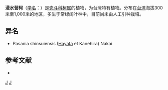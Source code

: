 {{Speciesbox 
| genus = Lithocarpus
| species = shinsuiensis
| authority = [[早田文藏|Hayata]] & Kanehira
}}

'''浸水营柯'''（[[学名|学名]]：{{lang|la|''Lithocarpus shinsuiensis''}}）是[[壳斗科|壳斗科]][[柯属|柯属]]的植物，为台灣特有植物。分布在[[台湾|台湾]]海拔300米至1,000米的地区，多生于常绿阔叶林中，目前尚未由人工引种栽培。

== 异名 ==
* Pasania shinsuiensis ([[早田文藏|Hayata]] et Kanehira) Nakai

== 参考文献 ==
<div class="references-small">
* {{cite web| url =http://www.bioinfo.cn/db05/KmzwSpecies.php?action=view&id=7969| title =浸水营柯| work =《中国高等植物数据库全库》| publisher =中国科学院微生物研究所| author =昆明植物研究所| accessdate =2009-02-24| deadurl =yes| archiveurl =https://web.archive.org/web/20160305011656/http://www.bioinfo.cn/db05/KmzwSpecies.php?action=view&id=7969| archivedate =2016-03-05}}
</div>
{{Taxonbar|from=Q11151537}}

[[Category:柯属|J]]
[[Category:臺灣特有植物|J]]